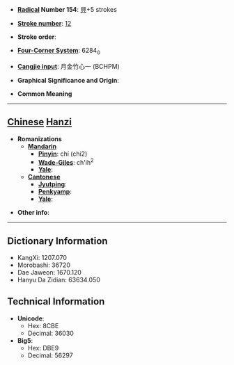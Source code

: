 * '''[[Wiktionary:Chinese radical index| Radical]] Number 154''': [[Wiktionary:Chinese radical index 貝|貝]]+5 strokes

* '''[[Wiktionary:Chinese total strokes index|Stroke number]]''': [[Wiktionary:Chinese total strokes index 12|12]]

* '''Stroke order''': 

* '''[[Wiktionary:Chinese four corner index|Four-Corner System]]''': 6284<sub>0</sub>

* '''[[Wiktionary:Chinese Cangjie index|Cangjie input]]''': 月金竹心一 (BCHPM)

* '''Graphical Significance and Origin''': 

* '''Common Meaning'''

----

== [[Chinese]] [[Hanzi]] ==

* '''Romanizations'''
** '''[[Mandarin]]'''
*** '''[[Pinyin]]''': chí (chi2)
*** '''[[Wade-Giles]]''': ch'ih<sup>2</sup>
*** '''[[Yale]]''': 
** '''[[Cantonese]]'''
*** '''[[Jyutping]]''':
*** '''[[Penkyamp]]''': 
*** '''[[Yale]]''': 

* '''Other info''': 

----

== Dictionary Information ==

* KangXi: 1207.070
* Morobashi: 36720
* Dae Jaweon: 1670.120
* Hanyu Da Zidian: 63634.050

== Technical Information ==

* '''Unicode''':
** Hex: 8CBE
** Decimal: 36030
* '''Big5''':
** Hex: DBE9
** Decimal: 56297